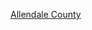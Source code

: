 {{cat main|阿倫達郡}}
{{Commons cat|Allendale County, South Carolina}}
[[Category:南卡羅來納州行政區劃|Allendale County]]